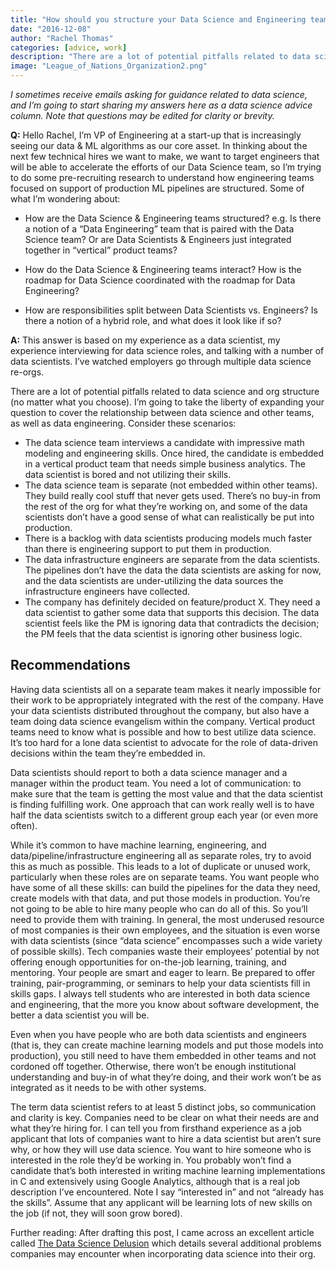 ---
title: "How should you structure your Data Science and Engineering teams?"
date: "2016-12-08"
author: "Rachel Thomas"
categories: [advice, work]
description: "There are a lot of potential pitfalls related to data science and org structure (no matter what you choose)"
image: "League_of_Nations_Organization2.png"
---

*I sometimes receive emails asking for guidance related to data science, and I'm going to start sharing my answers here as a data science advice column.  Note that questions may be edited for clarity or brevity.*

**Q:** Hello Rachel, I'm VP of Engineering at a start-up that is increasingly seeing our data & ML algorithms as our core asset. In thinking about the next few technical hires we want to make, we want to target engineers that will be able to accelerate the efforts of our Data Science team, so I'm trying to do some pre-recruiting research to understand how engineering teams focused on support of production ML pipelines are structured. Some of what I'm wondering about:

* How are the Data Science & Engineering teams structured? e.g. Is there a notion of a "Data Engineering" team that is paired with the Data Science team? Or are Data Scientists & Engineers just integrated together in "vertical" product teams?

* How do the Data Science & Engineering teams interact? How is the roadmap for Data Science coordinated with the roadmap for Data Engineering?

* How are responsibilities split between Data Scientists vs. Engineers? Is there a notion of a hybrid role, and what does it look like if so?

**A:** This answer is based on my experience as a data scientist, my experience interviewing for data science roles, and talking with a number of data scientists. I've watched employers go through multiple data science re-orgs.

There are a lot of potential pitfalls related to data science and org structure (no matter what you choose).  I'm going to take the liberty of expanding your question to cover the relationship between data science and other teams, as well as data engineering.  Consider these scenarios:

* The data science team interviews a candidate with impressive math modeling and engineering skills.  Once hired, the candidate is embedded in a vertical product team that needs simple business analytics. The data scientist is bored and not utilizing their skills.
* The data science team is separate (not embedded within other teams).  They build really cool stuff that never gets used.  There's no buy-in from the rest of the org for what they're working on, and some of the data scientists don't have a good sense of what can realistically be put into production.
* There is a backlog with data scientists producing models much faster than there is engineering support to put them in production.
* The data infrastructure engineers are separate from the data scientists.  The pipelines don't have the data the data scientists are asking for now, and the data scientists are under-utilizing the data sources the infrastructure engineers have collected.
* The company has definitely decided on feature/product X.  They need a data scientist to gather some data that supports this decision.  The data scientist feels like the PM is ignoring data that contradicts the decision; the PM feels that the data scientist is ignoring other business logic.

## Recommendations

Having data scientists all on a separate team makes it nearly impossible for their work to be appropriately integrated with the rest of the company. Have your data scientists distributed throughout the company, but also have a team doing data science evangelism within the company.  Vertical product teams need to know what is possible and how to best utilize data science. It's too hard for a lone data scientist to advocate for the role of data-driven decisions within the team they're embedded in.

Data scientists should report to both a data science manager and a manager within the product team.  You need a lot of communication: to make sure that the team is getting the most value and that the data scientist is finding fulfilling work.  One approach that can work really well is to have half the data scientists switch to a different group each year (or even more often).

While it's common to have machine learning, engineering, and data/pipeline/infrastructure engineering all as separate roles, try to avoid this as much as possible. This leads to a lot of duplicate or unused work, particularly when these roles are on separate teams.  You want people who have some of all these skills: can build the pipelines for the data they need, create models with that data, and put those models in production.  You're not going to be able to hire many people who can do all of this.  So you'll need to provide them with training.  In general, the most underused resource of most companies is their own employees, and the situation is even worse with data scientists (since "data science" encompasses such a wide variety of possible skills). Tech companies waste their employees' potential by not offering enough opportunities for on-the-job learning, training, and mentoring. Your people are smart and eager to learn. Be prepared to offer training, pair-programming, or seminars to help your data scientists fill in skills gaps.  I always tell students who are interested in both data science and engineering, that the more you know about software development, the better a data scientist you will be.

Even when you have people who are both data scientists and engineers (that is, they can create machine learning models and put those models into production), you still need to have them embedded in other teams and not cordoned off together.  Otherwise, there won't be enough institutional understanding and buy-in of what they're doing, and their work won't be as integrated as it needs to be with other systems.

The term data scientist refers to at least 5 distinct jobs, so communication and clarity is key.  Companies need to be clear on what their needs are and what they're hiring for.  I can tell you from firsthand experience as a job applicant that lots of companies want to hire a data scientist but aren't sure why, or how they will use data science.  You want to hire someone who is interested in the role they'd be working in. You probably won't find a candidate that's both interested in writing machine learning implementations in C and extensively using Google Analytics, although that is a real job description I've encountered. Note I say "interested in" and not "already has the skills".  Assume that any applicant will be learning lots of new skills on the job (if not, they will soon grow bored).

Further reading: After drafting this post, I came across an excellent article called [The Data Science Delusion](https://medium.com/@anandr42/the-data-science-delusion-7759f4eaac8e#.sdo8zl3cd) which details several additional problems companies may encounter when incorporating data science into their org. 
